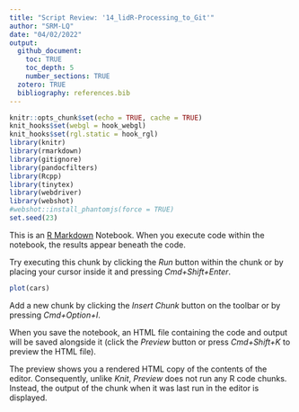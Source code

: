 ```yaml
---
title: "Script Review: '14_lidR-Processing_to_Git'"
author: "SRM-LQ"
date: "04/02/2022"
output: 
  github_document:
    toc: TRUE
    toc_depth: 5
    number_sections: TRUE
  zotero: TRUE
  bibliography: references.bib   
---
```


```r
knitr::opts_chunk$set(echo = TRUE, cache = TRUE)
knit_hooks$set(webgl = hook_webgl)
knit_hooks$set(rgl.static = hook_rgl)
library(knitr)
library(rmarkdown)
library(gitignore)
library(pandocfilters)
library(Rcpp)
library(tinytex)
library(webdriver)
library(webshot)
#webshot::install_phantomjs(force = TRUE)
set.seed(23)
```

This is an [R Markdown](http://rmarkdown.rstudio.com) Notebook. When you execute code within the notebook, the results appear beneath the code. 

Try executing this chunk by clicking the *Run* button within the chunk or by placing your cursor inside it and pressing *Cmd+Shift+Enter*. 

```r
plot(cars)
```

Add a new chunk by clicking the *Insert Chunk* button on the toolbar or by pressing *Cmd+Option+I*.

When you save the notebook, an HTML file containing the code and output will be saved alongside it (click the *Preview* button or press *Cmd+Shift+K* to preview the HTML file). 

The preview shows you a rendered HTML copy of the contents of the editor. Consequently, unlike *Knit*, *Preview* does not run any R code chunks. Instead, the output of the chunk when it was last run in the editor is displayed.

